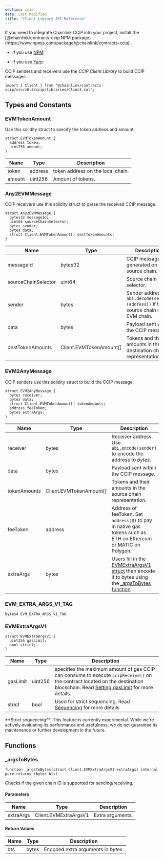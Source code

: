 ```yaml
---
section: ccip
date: Last Modified
title: "Client Library API Reference"
---
```



<Aside type="note" title="Add Chainlink CCIP to your project">
   If you need to integrate Chainlink CCIP into your project, install the [@chainlink/contracts-ccip NPM package](https://www.npmjs.com/package/@chainlink/contracts-ccip).

- If you use [NPM](https://www.npmjs.com/): <CopyText text="npm install @chainlink/contracts-ccip --save" code/>

- If you use [Yarn](https://yarnpkg.com/): <CopyText text="yarn add @chainlink/contracts-ccip" code/>

</Aside>

CCIP senders and receivers use the _CCIP Client Library_ to build CCIP messages.

```solidity
import { Client } from "@chainlink/contracts-ccip/src/v0.8/ccip/libraries/Client.sol";
```

## Types and Constants

### EVMTokenAmount

Use this solidity struct to specify the token address and amount.

```solidity
struct EVMTokenAmount {
  address token;
  uint256 amount;
}
```

| Name   | Type    | Description                       |
| ------ | ------- | --------------------------------- |
| token  | address | token address on the local chain. |
| amount | uint256 | Amount of tokens.                 |

### Any2EVMMessage

CCIP receivers use this solidity struct to parse the received CCIP message.

```solidity
struct Any2EVMMessage {
  bytes32 messageId;
  uint64 sourceChainSelector;
  bytes sender;
  bytes data;
  struct Client.EVMTokenAmount[] destTokenAmounts;
}
```

| Name                | Type                    | Description                                                                          |
| ------------------- | ----------------------- | ------------------------------------------------------------------------------------ |
| messageId           | bytes32                 | CCIP messageId, generated on the source chain.                                       |
| sourceChainSelector | uint64                  | Source chain selector.                                                               |
| sender              | bytes                   | Sender address. `abi.decode(sender, (address))` if the source chain is an EVM chain. |
| data                | bytes                   | Payload sent within the CCIP message.                                                |
| destTokenAmounts    | Client.EVMTokenAmount[] | Tokens and their amounts in their destination chain representation.                  |

### EVM2AnyMessage

CCIP senders use this solidity struct to build the CCIP message.

```solidity
struct EVM2AnyMessage {
  bytes receiver;
  bytes data;
  struct Client.EVMTokenAmount[] tokenAmounts;
  address feeToken;
  bytes extraArgs;
}
```

| Name         | Type                    | Description                                                                                                                          |
| ------------ | ----------------------- | ------------------------------------------------------------------------------------------------------------------------------------ |
| receiver     | bytes                   | Receiver address. Use `abi.encode(sender)` to encode the address to _bytes_.                                                         |
| data         | bytes                   | Payload sent within the CCIP message.                                                                                                |
| tokenAmounts | Client.EVMTokenAmount[] | Tokens and their amounts in the source chain representation.                                                                         |
| feeToken     | address                 | Address of feeToken. Set `address(0)` to pay in native gas tokens such as ETH on Ethereum or MATIC on Polygon.                       |
| extraArgs    | bytes                   | Users fill in the [EVMExtraArgsV1 struct](#evmextraargsv1) then encode it to bytes using the [\_argsToBytes function](#_argstobytes) |

### EVM_EXTRA_ARGS_V1_TAG

```solidity
bytes4 EVM_EXTRA_ARGS_V1_TAG
```

### EVMExtraArgsV1

```solidity
struct EVMExtraArgsV1 {
  uint256 gasLimit;
  bool strict;
}
```

| Name     | Type    | Description                                                                                                                                                                                                             |
| -------- | ------- | ----------------------------------------------------------------------------------------------------------------------------------------------------------------------------------------------------------------------- |
| gasLimit | uint256 | specifies the maximum amount of gas CCIP can consume to execute `ccipReceive()` on the contract located on the destination blockchain. Read [Setting gasLimit](/ccip/best-practices#setting-gaslimit) for more details. |
| strict   | bool    | Used for strict sequencing. Read [Sequencing](/ccip/best-practices#sequencing) for more details                                                                                                                         |

<Aside type="caution" title="Experimental Feature">
  **Strict sequencing**: This feature is currently experimental. While we're actively evaluating its performance and
  usefulness, we do not guarantee its maintenance or further development in the future.
</Aside>

## Functions

### \_argsToBytes

```solidity
function _argsToBytes(struct Client.EVMExtraArgsV1 extraArgs) internal pure returns (bytes bts)
```

Checks if the given chain ID is supported for sending/receiving.

#### Parameters

| Name      | Type                  | Description      |
| --------- | --------------------- | ---------------- |
| extraArgs | Client.EVMExtraArgsV1 | Extra arguments. |

#### Return Values

| Name | Type  | Description                         |
| ---- | ----- | ----------------------------------- |
| bts  | bytes | Encoded extra arguments in _bytes_. |
